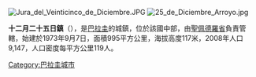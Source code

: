 [[Image:Jura_del_Veinticinco_de_Diciembre.JPG|right]]
[[Image:25_de_Diciembre_Arroyo.jpg|thumb]]

'''十二月二十五日鎮'''（{{lang-es|25 de Diciembre}}），是[[巴拉圭|巴拉圭]]的城鎮，位於該國中部，由[[聖佩德羅省|聖佩德羅省]]負責管轄，始建於1973年9月7日，面積995平方公里，海拔高度117米，2008年人口9,147，人口密度每平方公里119人。

{{Paraguay-geo-stub}}
[[Category:巴拉圭城市|Category:巴拉圭城市]]